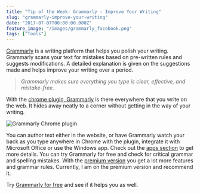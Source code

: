 ```yaml
---
title: "Tip of the Week: Grammarly - Improve Your Writing"
slug: "grammarly-improve-your-writing"
date: "2017-07-07T00:00:00.000Z"
feature_image: "/images/grammarly_facebook.png"
tags: ["Tools"]
---
```


[Grammarly](https://www.grammarly.com/) is a writing platform that helps you polish your writing. Grammarly scans your text for mistakes based on pre-written rules and suggests modifications. A detailed explanation is given on the suggestions made and helps improve your writing over a period.

> _Grammarly makes sure everything you type is clear, effective, and mistake-free._

With the [chrome plugin, Grammarly](https://chrome.google.com/webstore/detail/grammarly-for-chrome/kbfnbcaeplbcioakkpcpgfkobkghlhen?hl=en) is there everywhere that you write on the web. It hides away neatly to a corner without getting in the way of your writing.

![Grammarly Chrome plugin](/images/grammarly_facebook.png)

You can author text either in the website, or have Grammarly watch your back as you type anywhere in Chrome with the plugin, integrate it with Microsoft Office or use the Windows app. Check out the [apps section](https://app.grammarly.com/apps) to get more details. You can try Grammarly for free and check for critical grammar and spelling mistakes. With the [premium version](https://www.grammarly.com/premium) you get a lot more features and grammar rules. Currently, I am on the premium version and recommend it.

Try [Grammarly for free](https://www.grammarly.com/i/personalize?install=true) and see if it helps you as well.
